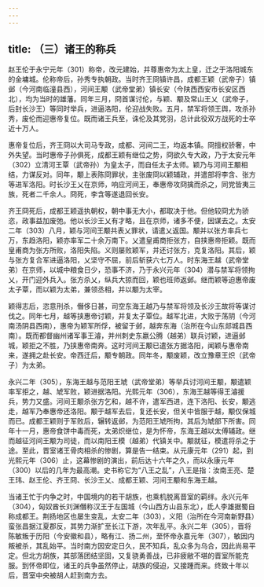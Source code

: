 ```yaml
---
---
---
```

title: （三）诸王的称兵
---



赵王伦于永宁元年（301）称帝，改元建始，并尊惠帝为太上皇，迁之于洛阳城东的金墉城。伦称帝后，孙秀专执朝政。当时齐王冏镇许昌，成都王颖（武帝子）镇邺（今河南临潼县西），河间王颙（武帝堂弟）镇长安（今陕西西安市长安区西北），均为当时的雄藩。同年三月，冏首谋讨伦，与颖、颙及常山王乂（武帝子，后封长沙王）等同时举兵，进逼洛阳，伦迎战失败。五月，禁军将领王舆，攻杀孙秀，废伦而迎惠帝复位。既而诸王兵至，诛伦及其党羽，总计此役双方战死的士卒近十万人。

惠帝复位后，齐王冏以大司马专政，成都、河间二王，均返本镇。冏擅权骄奢，中外失望。当时惠帝子孙俱死，成都王颖有继位之势，冏欲久专大政，乃于太安元年（302）立清河王覃（武帝孙）为皇太子，而自任太子太师。颖乃与河间王颙相结，力谋反对。同年，颙上表陈冏罪状，主张废冏以颖辅政，并遣部将李含、张方等进军洛阳。时长沙王乂在京师，响应河间王，奉惠帝攻冏擒而杀之，同党皆夷三族，死者二千余人。冏死，李含等遂退回长安。

齐王冏死后，成都王颖遥执朝权，朝中事无大小，都取决于他。但他较冏尤为骄恣，政事益加废弛。他以长沙王乂有才略，且在京师，诸多不便，因谋去之。太安二年（303）八月，颖与河间王颙共表乂罪状，请遣乂返国。颙并以张方率兵七万，东趋洛阳，颖亦率军二十余万南下。乂遣皇甫商拒张方，自挟惠帝拒颖。既而皇甫商为张方所败，洛阳失陷。义则屡败颖军，并还讨张方，克复洛阳。其后，颖与张方复合军进逼洛阳，乂坚守不屈，前后斩获六七万人。时东海王越（武帝堂弟）在京师，以城中粮食日少，恐事不济，乃于永兴元年（304）潜与禁军将领拘乂，开门迎外兵入。张方杀乂，纵兵大掠而回，颖也班师返邺。继而颖等迫惠帝废太子覃，而以颖为太弟，兼领丞相，并以颙为太宰。

颖得志后，恣意刑杀，僭侈日甚，司空东海王越乃与禁军将领及长沙王故将等谋讨伐之。同年七月，越等挟惠帝讨颖，并复太子覃位。越军北进，大败于荡阴（今河南汤阴县西南），惠帝为颖军所俘，被留于邺，越奔东海（治所在今山东郯城县西南）。既而都督幽州诸军事王濬，并州刺史东嬴公腾（越弟）联兵讨颖，进逼邺城，颖拒之不胜，乃挟惠帝南奔。这时河间王颙已遣张方据洛阳，闻颖与惠帝南来，遂拥之赴长安。帝西迁后，颙专朝政。同年冬，颙废颖，改立豫章王炽（武帝子）为太弟。

永兴二年（305），东海王越与范阳王虓（武帝堂弟）等举兵讨河间王颙，颙遣颖率军拒之，越、虓军败，颖进据洛阳。光熙元年（306），东海王越等得王濬援兵，势力又盛。河间王颙杀张方乞和，越不许，遣军西进，连下洛阳、长安，颙逃走，越军乃奉惠帝还洛阳。颙于越军去后，复还长安，但关中皆服于越，颙仅保城而已。成都王颖则于军败后，辗转返邺，为范阳王虓所拘，其后为虓部下所害。同年十一月，惠帝食饼中毒而死，太弟炽继位，是为怀帝，东海王越以太傅辅政。继而越征河间王颙为司徒，而以南阳王模（越弟）代镇关中。颙就征，模遣将杀之于途。至此，晋室诸王骨肉相杀的惨剧，算是告一结束。从元康元年（291）起，到光熙元年（306）止，这幕惨剧的演出，前后达十六年之久，而以永康元年（300）以后的几年为最高潮。史书称它为“八王之乱”，八王是指：汝南王亮、楚王玮、赵王伦、齐王冏、长沙王乂、成都王颖、河间王颙和东海王越。

当诸王忙于内争之时，中国境内的若干胡族，也乘机脱离晋室的羁绊。永兴元年（304），匈奴酋长刘渊僭称汉王于左国城（今山西方山县东北），氐人李雄据蜀自称成都王。荆扬地区也屡生变乱，太安二年（303），义阳（治所在今河南新野县）蛮张昌据江夏郡反，其势力渐扩至长江下游，次年乱平。永兴二年（305），晋将陈敏叛于历阳（今安徽和县），略有江、扬二州，至怀帝永嘉元年（307），敏因内叛被杀，其乱始平。当时南方因安定日久，民不知兵，乱众多为乌合，因此尚易平定。但北方胡族，其部落团结坚固，又复骁勇善战，已非疲敝不堪的晋室所能克服。到怀帝即位，诸王的兵争虽然停止，胡族的侵迫，又接踵而来。终致十年以后，晋室中央被胡人赶到南方去。
